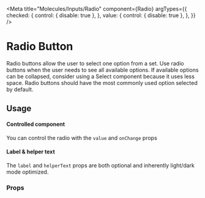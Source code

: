 

<Meta
  title="Molecules/Inputs/Radio"
  component={Radio}
  argTypes={{
    checked: {
      control: { disable: true },
    },
    value: {
      control: { disable: true },
    },
  }}
/>

# Radio Button

Radio buttons allow the user to select one option from a set. Use radio buttons when the user needs to see all available
options. If available options can be collapsed, consider using a Select component because it uses less space. Radio
buttons should have the most commonly used option selected by default.

## Usage

#### Controlled component

You can control the radio with the `value` and `onChange` props

#### Label & helper text

The `label` and `helperText` props are both optional and inherently light/dark mode optimized.

<Canvas>
  <Story name="Radio" story={stories.radio} />
</Canvas>

### Props

<ArgsTable story="Radio" />
